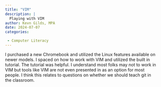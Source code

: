 ```yaml
---
title: "VIM"
description: |
  Playing with VIM
author: Kevn Gilds, MPA
date: 2024-07-07
categories:

 - Computer Literacy
---
```


I purchased a new Chromebook and utilized the Linux features available on newer models. I spaced on how to work with VIM and utilized the built in tutorial. The tutorial was helpful.  I understand most folks may not to work in VIM but tools like VIM are not even presented in as an option for most people. I think this relates to questions on whether we should teach git in the classroom.   